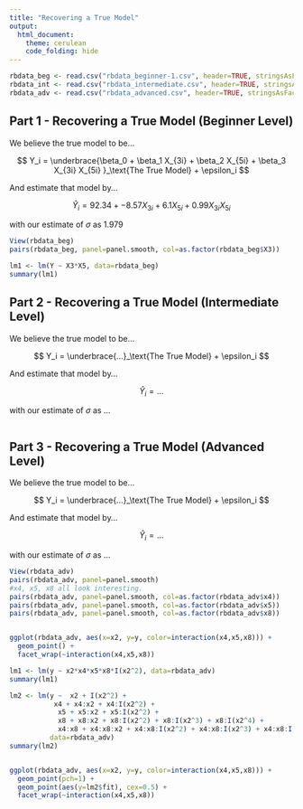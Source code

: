 ```yaml
---
title: "Recovering a True Model"
output: 
  html_document:
    theme: cerulean
    code_folding: hide
---
```


```r
rbdata_beg <- read.csv("rbdata_beginner-1.csv", header=TRUE, stringsAsFactors = TRUE)
rbdata_int <- read.csv("rbdata_intermediate.csv", header=TRUE, stringsAsFactors = TRUE)
rbdata_adv <- read.csv("rbdata_advanced.csv", header=TRUE, stringsAsFactors = TRUE)
```

## Part 1 - Recovering a True Model (Beginner Level)

We believe the true model to be...

$$
  Y_i = \underbrace{\beta_0 + \beta_1 X_{3i} + \beta_2 X_{5i} + \beta_3 X_{3i} X_{5i} }_\text{The True Model} + \epsilon_i
$$

And estimate that model by...

$$
  \hat{Y}_i = 92.34 + -8.57 X_{3i} + 6.1 X_{5i} + 0.99 X_{3i} X_{5i}
$$

with our estimate of $\sigma$ as 1.979

```r
View(rbdata_beg)
pairs(rbdata_beg, panel=panel.smooth, col=as.factor(rbdata_beg$X3))

lm1 <- lm(Y ~ X3*X5, data=rbdata_beg)
summary(lm1)
```


## Part 2 - Recovering a True Model (Intermediate Level)

We believe the true model to be...

$$
  Y_i = \underbrace{...}_\text{The True Model} + \epsilon_i
$$

And estimate that model by...

$$
  \hat{Y}_i = ...
$$

with our estimate of $\sigma$ as ...

```r

```



## Part 3 - Recovering a True Model (Advanced Level)

We believe the true model to be...

$$
  Y_i = \underbrace{...}_\text{The True Model} + \epsilon_i
$$

And estimate that model by...

$$
  \hat{Y}_i = ...
$$

with our estimate of $\sigma$ as ...

```r
View(rbdata_adv)
pairs(rbdata_adv, panel=panel.smooth)
#x4, x5, x8 all look interesting.
pairs(rbdata_adv, panel=panel.smooth, col=as.factor(rbdata_adv$x4))
pairs(rbdata_adv, panel=panel.smooth, col=as.factor(rbdata_adv$x5))
pairs(rbdata_adv, panel=panel.smooth, col=as.factor(rbdata_adv$x8))


ggplot(rbdata_adv, aes(x=x2, y=y, color=interaction(x4,x5,x8))) + 
  geom_point() +
  facet_wrap(~interaction(x4,x5,x8))

lm1 <- lm(y ~ x2*x4*x5*x8*I(x2^2), data=rbdata_adv)
summary(lm1)

lm2 <- lm(y ~  x2 + I(x2^2) +
           x4 + x4:x2 + x4:I(x2^2) + 
            x5 + x5:x2 + x5:I(x2^2) + 
            x8 + x8:x2 + x8:I(x2^2) + x8:I(x2^3) + x8:I(x2^4) + 
            x4:x8 + x4:x8:x2 + x4:x8:I(x2^2) + x4:x8:I(x2^3) + x4:x8:I(x2^4),
          data=rbdata_adv)
summary(lm2)


ggplot(rbdata_adv, aes(x=x2, y=y, color=interaction(x4,x5,x8))) + 
  geom_point(pch=1) +
  geom_point(aes(y=lm2$fit), cex=0.5) + 
  facet_wrap(~interaction(x4,x5,x8))


```

